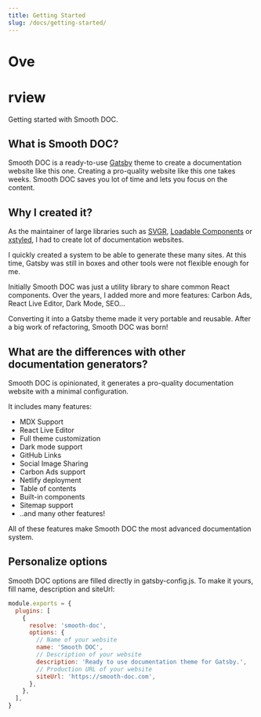 ```yaml
---
title: Getting Started
slug: /docs/getting-started/
---
```


# Ove

<VideoPlayer url="https://res.cloudinary.com/forestry-demo/video/upload/q_100,h_584/v1629294438/tina-io/Beta_Launch_Demo.webm"/>

# rview

Getting started with Smooth DOC.

## What is Smooth DOC?

Smooth DOC is a ready-to-use [Gatsby](https://gatsbyjs.com/) theme to create a documentation website like this one. Creating a pro-quality website like this one takes weeks. Smooth DOC saves you lot of time and lets you focus on the content.

## Why I created it?

As the maintainer of large libraries such as [SVGR](https://react-svgr.com/), [Loadable Components](https://loadable-components.com/) or [xstyled](https://xstyled.dev/), I had to create lot of documentation websites.

I quickly created a system to be able to generate these many sites. At this time, Gatsby was still in boxes and other tools were not flexible enough for me.

Initially Smooth DOC was just a utility library to share common React components. Over the years, I added more and more features: Carbon Ads, React Live Editor, Dark Mode, SEO...

Converting it into a Gatsby theme made it very portable and reusable. After a big work of refactoring, Smooth DOC was born!

## What are the differences with other documentation generators?

Smooth DOC is opinionated, it generates a pro-quality documentation website with a minimal configuration.

It includes many features:

*   MDX Support
*   React Live Editor
*   Full theme customization
*   Dark mode support
*   GitHub Links
*   Social Image Sharing
*   Carbon Ads support
*   Netlify deployment
*   Table of contents
*   Built-in components
*   Sitemap support
*   ..and many other features!

All of these features make Smooth DOC the most advanced documentation system.

## Personalize options

Smooth DOC options are filled directly in gatsby-config.js. To make it yours, fill name, description and siteUrl:

```js
module.exports = {
  plugins: [
    {
      resolve: 'smooth-doc',
      options: {
        // Name of your website
        name: 'Smooth DOC',
        // Description of your website
        description: 'Ready to use documentation theme for Gatsby.',
        // Production URL of your website
        siteUrl: 'https://smooth-doc.com',
      },
    },
  ],
}
```

